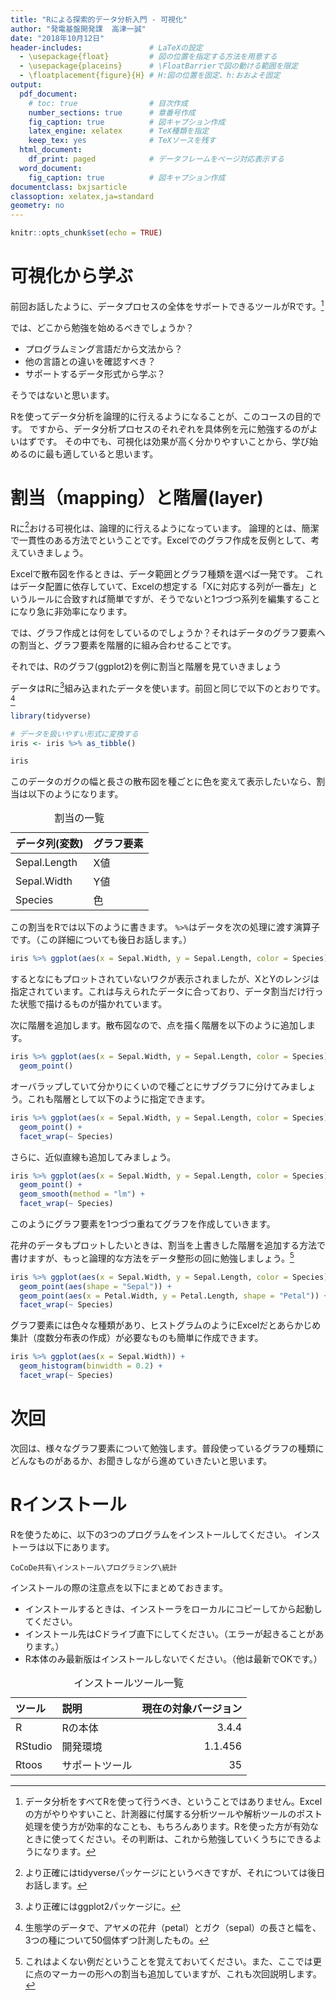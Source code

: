 ```yaml
---
title: "Rによる探索的データ分析入門 - 可視化"
author: "発電基盤開発課  高津一誠"
date: "2018年10月12日"
header-includes:               # LaTeXの設定
  - \usepackage{float}         # 図の位置を指定する方法を用意する
  - \usepackage{placeins}      # \FloatBarrierで図の動ける範囲を限定
  - \floatplacement{figure}{H} # H:図の位置を固定、h:おおよそ固定
output:
  pdf_document:
    # toc: true                # 目次作成
    number_sections: true      # 章番号作成
    fig_caption: true          # 図キャプション作成
    latex_engine: xelatex      # TeX種類を指定
    keep_tex: yes              # TeXソースを残す
  html_document:
    df_print: paged            # データフレームをページ対応表示する
  word_document:
    fig_caption: true          # 図キャプション作成
documentclass: bxjsarticle
classoption: xelatex,ja=standard
geometry: no
---
```


```r
knitr::opts_chunk$set(echo = TRUE)
```

# 可視化から学ぶ

前回お話したように、データプロセスの全体をサポートできるツールがRです。[^1]

[^1]:データ分析をすべてRを使って行うべき、ということではありません。Excelの方がやりやすいこと、計測器に付属する分析ツールや解析ツールのポスト処理を使う方が効率的なことも、もちろんあります。Rを使った方が有効なときに使ってください。その判断は、これから勉強していくうちにできるようになります。

では、どこから勉強を始めるべきでしょうか？

- プログラムミング言語だから文法から？
- 他の言語との違いを確認すべき？
- サポートするデータ形式から学ぶ？

そうではないと思います。  

Rを使ってデータ分析を論理的に行えるようになることが、このコースの目的です。
ですから、データ分析プロセスのそれぞれを具体例を元に勉強するのがよいはずです。
その中でも、可視化は効果が高く分かりやすいことから、学び始めるのに最も適していると思います。

# 割当（mapping）と階層(layer)

Rに[^2]おける可視化は、論理的に行えるようになっています。
論理的とは、簡潔で一貫性のある方法でということです。Excelでのグラフ作成を反例として、考えていきましょう。  

[^2]:より正確にはtidyverseパッケージにというべきですが、それについては後日お話します。

Excelで散布図を作るときは、データ範囲とグラフ種類を選べば一発です。
これはデータ配置に依存していて、Excelの想定する「Xに対応する列が一番左」というルールに合致すれば簡単ですが、そうでないと1つづつ系列を編集することになり急に非効率になります。  

では、グラフ作成とは何をしているのでしょうか？それはデータのグラフ要素への割当と、グラフ要素を階層的に組み合わせることです。  

それでは、Rのグラフ(ggplot2)を例に割当と階層を見ていきましょう

データはRに[^3]組み込まれたデータを使います。前回と同じで以下のとおりです。[^4]

[^3]:より正確にはggplot2パッケージに。
[^4]:生態学のデータで、アヤメの花弁（petal）とガク（sepal）の長さと幅を、3つの種について50個体ずつ計測したもの。

```r
library(tidyverse)

# データを扱いやすい形式に変換する
iris <- iris %>% as_tibble()
```
```r
iris
```


このデータのガクの幅と長さの散布図を種ごとに色を変えて表示したいなら、割当は以下のようになります。

:割当の一覧

|データ列(変数) |グラフ要素 |
|:--------------|:----------|
|Sepal.Length   |X値        |
|Sepal.Width    |Y値        |
|Species        |色         |

この割当をRでは以下のように書きます。 `%>%`はデータを次の処理に渡す演算子です。（この詳細についても後日お話します。）

```r
iris %>% ggplot(aes(x = Sepal.Width, y = Sepal.Length, color = Species))
```

するとなにもプロットされていないワクが表示されましたが、XとYのレンジは指定されています。これは与えられたデータに合っており、データ割当だけ行った状態で描けるものが描かれています。  
  
次に階層を追加します。散布図なので、点を描く階層を以下のように追加します。

```r
iris %>% ggplot(aes(x = Sepal.Width, y = Sepal.Length, color = Species)) +
  geom_point()
```

オーバラップしていて分かりにくいので種ごとにサブグラフに分けてみましょう。これも階層として以下のように指定できます。

```r
iris %>% ggplot(aes(x = Sepal.Width, y = Sepal.Length, color = Species)) +
  geom_point() + 
  facet_wrap(~ Species)
```

さらに、近似直線も追加してみましょう。

```r
iris %>% ggplot(aes(x = Sepal.Width, y = Sepal.Length, color = Species)) +
  geom_point() +
  geom_smooth(method = "lm") + 
  facet_wrap(~ Species)
```

このようにグラフ要素を1つづつ重ねてグラフを作成していきます。  

花弁のデータもプロットしたいときは、割当を上書きした階層を追加する方法で書けますが、もっと論理的な方法をデータ整形の回に勉強しましょう。[^5]

[^5]:これはよくない例だということを覚えておいてください。また、ここでは更に点のマーカーの形への割当も追加していますが、これも次回説明します。

```r
iris %>% ggplot(aes(x = Sepal.Width, y = Sepal.Length, color = Species)) +
  geom_point(aes(shape = "Sepal")) + 
  geom_point(aes(x = Petal.Width, y = Petal.Length, shape = "Petal")) +
  facet_wrap(~ Species)
```

グラフ要素には色々な種類があり、ヒストグラムのようにExcelだとあらかじめ集計（度数分布表の作成）が必要なものも簡単に作成できます。

```r
iris %>% ggplot(aes(x = Sepal.Width)) +
  geom_histogram(binwidth = 0.2) +
  facet_wrap(~ Species)
```

# 次回


次回は、様々なグラフ要素について勉強します。普段使っているグラフの種類にどんなものがあるか、お聞きしながら進めていきたいと思います。

# Rインストール

Rを使うために、以下の3つのプログラムをインストールしてください。
インストーラは以下にあります。  

```
CoCoDe共有\インストール\プログラミング\統計
```

インストールの際の注意点を以下にまとめておきます。

- インストールするときは、インストーラをローカルにコピーしてから起動してください。
- インストール先はCドライブ直下にしてください。（エラーが起きることがあります。）
- R本体のみ最新版はインストールしないでください。（他は最新でOKです。）

: インストールツール一覧

|ツール |説明          |現在の対象バージョン|
|:------|:-------------|-------------------:|
|R      |Rの本体       |3.4.4               |
|RStudio|開発環境      |1.1.456             |
|Rtoos  |サポートツール|35                  |


